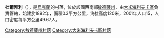{{coord|47|9|47|N|29|55|11|E|scale:30000|display=title}}

'''杜爾拜利'''（{{lang-uk|Дурбайли}}），是[[烏克蘭|烏克蘭]]的村落，位於該國西南部[[敖德薩州|敖德薩州]]，由[[大米海利夫卡區|大米海利夫卡區]]負責管轄，始建於1892年，面積0.3平方公里，海拔高度120米，2001年人口15，人口密度每平方公里49.67人。

{{DEFAULTSORT:Дурбайли}}
[[Category:敖德薩州村落|Category:敖德薩州村落]]
[[Category:大米海利夫卡區村落|Category:大米海利夫卡區村落]]


{{Odessa-geo-stub}}